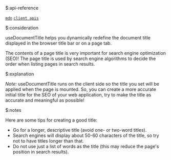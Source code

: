 $:api-reference

[`mdn`](https://developer.mozilla.org/en-US/docs/Web/HTML/Element/title)
[`client apis`](https://react.dev/reference/react-dom/client#client-apis)


$:consideration

useDocumentTitle helps you dynamically redefine the document title displayed in the browser title bar or on a page tab.

The contents of a page title is very important for search engine optimization (SEO)! The page title is used by search engine algorithms to decide the order when listing pages in search results.


$:explanation

*Note:* useDocumentTitle runs on the client side so the title you set will be applied when the page is mounted. So, you can create a more accurate initial title for the SEO of your web application, try to make the title as accurate and meaningful as possible!


$:notes

Here are some tips for creating a good title:

- Go for a longer, descriptive title (avoid one- or two-word titles).
- Search engines will display about 50-60 characters of the title, so try not to have titles longer than that.
- Do not use just a list of words as the title (this may reduce the page's position in search results).
